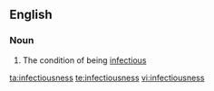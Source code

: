 ==English==

===Noun===
{{en-noun|-}}

# The condition of being [[infectious]]

[[ta:infectiousness]]
[[te:infectiousness]]
[[vi:infectiousness]]
